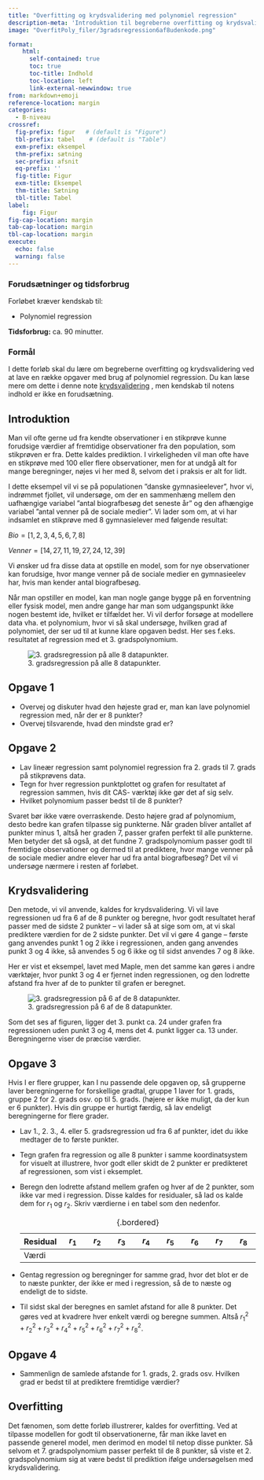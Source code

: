 ```yaml
---
title: "Overfitting og krydsvalidering med polynomiel regression"
description-meta: 'Introduktion til begreberne overfitting og krydsvalidering vha. polynomiel regression'
image: "OverfitPoly_filer/3gradsregression6af8udenkode.png"

format:
    html: 
      self-contained: true
      toc: true
      toc-title: Indhold
      toc-location: left
      link-external-newwindow: true
from: markdown+emoji
reference-location: margin
categories:
  - B-niveau
crossref:
  fig-prefix: figur   # (default is "Figure")
  tbl-prefix: tabel    # (default is "Table")
  exm-prefix: eksempel
  thm-prefix: sætning
  sec-prefix: afsnit
  eq-prefix: ''
  fig-title: Figur
  exm-title: Eksempel
  thm-title: Sætning
  tbl-title: Tabel
label:
    fig: Figur
fig-cap-location: margin
tab-cap-location: margin
tbl-cap-location: margin
execute:
  echo: false
  warning: false
---
```



::: {.callout collapse="true" appearance="minimal"}
### Forudsætninger og tidsforbrug
Forløbet kræver kendskab til:

+ Polynomiel regression


**Tidsforbrug:** ca. 90 minutter.

:::

::: {.purpose}

### Formål

I dette forløb skal du lære om begreberne overfitting og krydsvalidering ved at lave en række opgaver med brug af polynomiel regression. Du kan læse mere om dette i denne note 
[krydsvalidering](../materialer/krydsvalidering/krydsvalidering.qmd)
, men kendskab til notens indhold er ikke en forudsætning. 

:::

## Introduktion

Man vil ofte gerne ud fra kendte observationer i en stikprøve kunne forudsige værdier af fremtidige observationer fra den population, som stikprøven er fra. Dette kaldes prediktion. I virkeligheden vil man ofte have en stikprøve med 100 eller flere observationer, men for at undgå alt for mange beregninger, nøjes vi her med 8, selvom det i praksis er alt for lidt.

I dette eksempel vil vi se på populationen ”danske gymnasieelever”, hvor vi, indrømmet fjollet, vil undersøge, om der en sammenhæng mellem den uafhængige variabel ”antal biografbesøg det seneste år” og den afhængige variabel ”antal venner på de sociale medier”. Vi lader som om, at vi har indsamlet en stikprøve med 8 gymnasielever med følgende resultat:

$Bio = [1, 2, 3, 4, 5, 6, 7, 8]$

$Venner = [14, 27, 11, 19, 27, 24, 12, 39]$

Vi ønsker ud fra disse data at opstille en model, som for nye observationer kan forudsige, hvor mange venner på de sociale medier en gymnasieelev har, hvis man kender antal biografbesøg.

Når man opstiller en model, kan man nogle gange bygge på en forventning eller fysisk model, men andre gange har man som udgangspunkt ikke nogen bestemt ide, hvilket er tilfældet her. Vi vil derfor forsøge at modellere data vha. et polynomium, hvor vi så skal undersøge, hvilken grad af polynomiet, der ser ud til at kunne klare opgaven bedst. Her ses f.eks. resultatet af regression med et 3. gradspolynomium.

![3. gradsregression på alle 8 datapunkter.](OverfitPoly_filer/3gradsregression.png){#fig-3grads}

## Opgave 1
*	Overvej og diskuter hvad den højeste grad er, man kan lave polynomiel regression med, når der er 8 punkter? 
*	Overvej tilsvarende, hvad den mindste grad er?


## Opgave 2
*	Lav lineær regression samt polynomiel regression fra 2. grads til 7. grads på stikprøvens data. 
*	Tegn for hver regression punktplottet og grafen for resultatet af regression sammen, hvis dit CAS- værktøj ikke gør det af sig selv.  
*	Hvilket polynomium passer bedst til de 8 punkter?

Svaret bør ikke være overraskende. Desto højere grad af polynomium, desto bedre kan grafen tilpasse sig punkterne. Når graden bliver antallet af punkter minus 1, altså her graden 7, passer grafen perfekt til alle punkterne. Men betyder det så også, at det fundne 7. gradspolynomium passer godt til fremtidige observationer og dermed til at prediktere, hvor mange venner på de sociale medier andre elever har ud fra antal biografbesøg? Det vil vi undersøge nærmere i resten af forløbet.

## Krydsvalidering

Den metode, vi vil anvende, kaldes for krydsvalidering. Vi vil lave regressionen ud fra 6 af de 8 punkter og beregne, hvor godt resultatet heraf passer med de sidste 2 punkter – vi lader så at sige som om, at vi skal prediktere værdien for de 2 sidste punkter. Det vil vi gøre 4 gange – første gang anvendes punkt 1 og 2 ikke i regressionen, anden gang anvendes punkt 3 og 4 ikke, så anvendes 5 og 6 ikke og til sidst anvendes 7 og 8 ikke. 

Her er vist et eksempel, lavet med Maple, men det samme kan gøres i andre værktøjer, hvor punkt 3 og 4 er fjernet inden regressionen, og den lodrette afstand fra hver af de to punkter til grafen er beregnet.

![3. gradsregression på 6 af de 8  datapunkter.](OverfitPoly_filer/3gradsregression6af8.png){#fig-3grads6af8}

Som det ses af figuren, ligger det 3. punkt ca. 24 under grafen fra regressionen uden punkt 3 og 4, mens det 4. punkt ligger ca. 13 under. Beregningerne viser de præcise værdier.


## Opgave 3
Hvis I er flere grupper, kan I nu passende dele opgaven op, så grupperne laver beregningerne for forskellige gradtal, gruppe 1 laver for 1. grads, gruppe 2 for 2. grads osv. op til 5. grads. (højere er ikke muligt, da der kun er 6 punkter). Hvis din gruppe er hurtigt færdig, så lav endeligt beregningerne for flere grader.

*	Lav 1., 2. 3., 4. eller 5. gradsregression ud fra 6 af punkter, idet du ikke medtager de to første punkter.
*	Tegn grafen fra regression og alle 8 punkter i samme koordinatsystem for visuelt at illustrere, hvor godt eller skidt de 2 punkter er predikteret af regressionen, som vist i eksemplet.
*	Beregn den lodrette afstand mellem grafen og hver af de 2 punkter, som ikke var med i regression. Disse kaldes for residualer, så lad os kalde dem for $r_1$ og $r_2$. Skriv værdierne i en tabel som den nedenfor.

    | Residual	| $r_1$ |	$r_2$ |	$r_3$ |	$r_4$ |	$r_5$ |	$r_6$ |	$r_7$ |	$r_8$ |
    |:---|:---:|:---:|:---:|:---:|:---:|:---:|:---:|:---:|
    | Værdi | | | | | | | | |
    : {.bordered}

*	Gentag regression og beregninger for samme grad, hvor det blot er de to næste punkter, der ikke er med i regression, så de to næste og endeligt de to sidste.
*	Til sidst skal der beregnes en samlet afstand for alle 8 punkter. Det gøres ved at kvadrere hver enkelt værdi og beregne summen. Altså ${r_1}^2+{r_2}^2+ {r_3}^2+{r_4}^2+{r_5}^2+{r_6}^2+{r_7}^2+{r_8}^2$. 

## Opgave 4
*	Sammenlign de samlede afstande for 1. grads, 2. grads osv. Hvilken grad er bedst til at prediktere fremtidige værdier?

## Overfitting

Det fænomen, som dette forløb illustrerer, kaldes for overfitting. Ved at tilpasse modellen for godt til observationerne, får man ikke lavet en passende generel model, men derimod en model til netop disse punkter. Så selvom et 7. gradspolynomium passer perfekt til de 8 punkter, så viste et 2. gradspolynomium sig at være bedst til prediktion ifølge undersøgelsen med krydsvalidering. 


